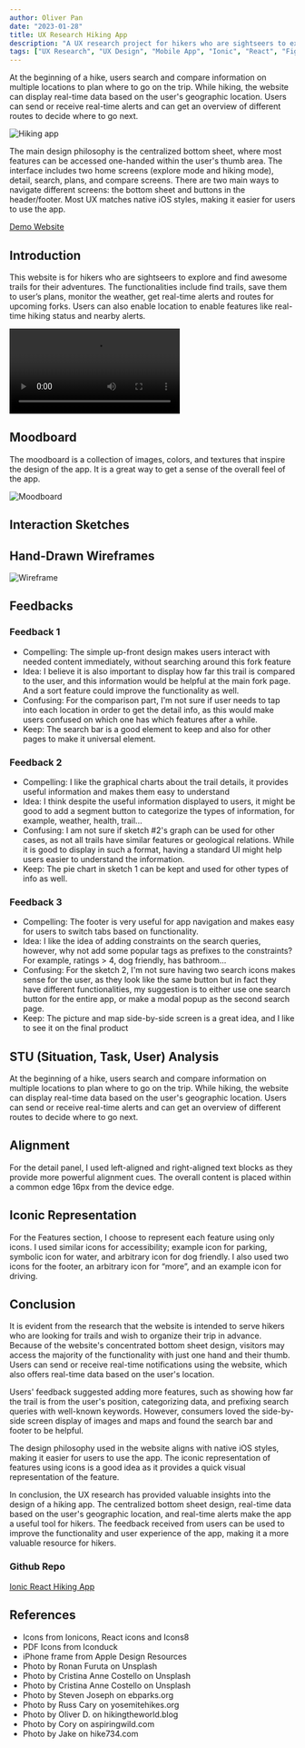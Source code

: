 ```yaml
---
author: Oliver Pan
date: "2023-01-28"
title: UX Research Hiking App
description: "A UX research project for hikers who are sightseers to explore and find awesome trails for their adventures. The functionalities include find trails, save them to user's plans, monitor the weather, get real-time alerts and routes for upcoming forks."
tags: ["UX Research", "UX Design", "Mobile App", "Ionic", "React", "Figma"]
---
```



At the beginning of a hike, users search and compare information on multiple locations to plan where to go on the trip. While hiking, the website
can display real-time data based on the user's geographic location. Users can send or receive real-time alerts and can get an overview of different
routes to decide where to go next.

![Hiking app](/assets/blog/ux-research-hiking-app/cover.jpg)

The main design philosophy is the centralized bottom sheet, where most features can be accessed one-handed within the user's thumb area.
The interface includes two home screens (explore mode and hiking mode), detail, search, plans, and compare screens. There are two main ways to
navigate different screens: the bottom sheet and buttons in the header/footer. Most UX matches native iOS styles, making it easier for users to use the app.

[Demo Website](https://project-ecoist.vercel.app/home)

## Introduction

This website is for hikers who are sightseers to explore and find awesome trails for their adventures. The functionalities include find trails,
save them to user’s plans, monitor the weather, get real-time alerts and routes for upcoming forks. Users can also enable location to enable features
like real-time hiking status and nearby alerts.

<video title='Hiking App Demo' controls>
  <source
    src='https://user-images.githubusercontent.com/13263720/176124796-4f9cf91e-77d3-47cf-9752-415bc3e59587.mp4'
    type='video/mp4'
  />
  Your browser does not support the video tag.
</video>

## Moodboard

The moodboard is a collection of images, colors, and textures that inspire the design of the app. It is a great way to get a sense of the overall
feel of the app.

![Moodboard](/assets/blog/ux-research-hiking-app/moodboard.webp)

## Interaction Sketches

<InteractionSketchCards />

## Hand-Drawn Wireframes

![Wireframe](/assets/blog/ux-research-hiking-app/wireframe.webp)

## Feedbacks

### Feedback 1

- Compelling: The simple up-front design makes users interact with needed content immediately, without searching around this fork feature
- Idea: I believe it is also important to display how far this trail is compared to the user, and this information would be helpful at the main fork page. And a sort feature could improve the functionality as well.
- Confusing: For the comparison part, I'm not sure if user needs to tap into each location in order to get the detail info, as this would make users confused on which one has which features after a while.
- Keep: The search bar is a good element to keep and also for other pages to make it universal element.

### Feedback 2

- Compelling: I like the graphical charts about the trail details, it provides useful information and makes them easy to understand
- Idea: I think despite the useful information displayed to users, it might be good to add a segment button to categorize the types of information, for example, weather, health, trail...
- Confusing: I am not sure if sketch #2's graph can be used for other cases, as not all trails have similar features or geological relations. While it is good to display in such a format, having a standard UI might help users easier to understand the information.
- Keep: The pie chart in sketch 1 can be kept and used for other types of info as well.

### Feedback 3

- Compelling: The footer is very useful for app navigation and makes easy for users to switch tabs based on functionality.
- Idea: I like the idea of adding constraints on the search queries, however, why not add some popular tags as prefixes to the constraints? For example, ratings > 4, dog friendly, has bathroom...
- Confusing: For the sketch 2, I'm not sure having two search icons makes sense for the user, as they look like the same button but in fact they have different functionalities, my suggestion is to either use one search button for the entire app, or make a modal popup as the second search page.
- Keep: The picture and map side-by-side screen is a great idea, and I like to see it on the final product

## STU (Situation, Task, User) Analysis

At the beginning of a hike, users search and compare information on multiple locations to plan where to go on the trip.
While hiking, the website can display real-time data based on the user's geographic location. Users can send or receive real-time
alerts and can get an overview of different routes to decide where to go next.

## Alignment

For the detail panel, I used left-aligned and right-aligned text blocks as they provide more powerful alignment cues. The overall content is placed within a common edge 16px from the device edge.

## Iconic Representation

For the Features section, I choose to represent each feature using only icons. I used similar icons for accessibility; example icon for parking, symbolic icon for water, and arbitrary icon for dog friendly. I also used two icons for the footer, an arbitrary icon for “more”, and an example icon for driving.

## Conclusion

It is evident from the research that the website is intended to serve hikers who are looking for trails and wish to organize their trip in advance. Because of the website's concentrated bottom sheet design, visitors may access the majority of the functionality with just one hand and their thumb. Users can send or receive real-time notifications using the website, which also offers real-time data based on the user's location.

Users' feedback suggested adding more features, such as showing how far the trail is from the user's position, categorizing data, and prefixing search queries with well-known keywords. However, consumers loved the side-by-side screen display of images and maps and found the search bar and footer to be helpful.

The design philosophy used in the website aligns with native iOS styles, making it easier for users to use the app. The iconic representation of features using icons is a good idea as it provides a quick visual representation of the feature.

In conclusion, the UX research has provided valuable insights into the design of a hiking app. The centralized bottom sheet design, real-time data based on the user's geographic location, and real-time alerts make the app a useful tool for hikers. The feedback received from users can be used to improve the functionality and user experience of the app, making it a more valuable resource for hikers.

### Github Repo

[Ionic React Hiking App](https://github.com/fluid-design-io/cs160-pj1-explore)

## References

- Icons from Ionicons, React icons and Icons8
- PDF Icons from Iconduck
- iPhone frame from Apple Design Resources
- Photo by Ronan Furuta on Unsplash
- Photo by Cristina Anne Costello on Unsplash
- Photo by Cristina Anne Costello on Unsplash
- Photo by Steven Joseph on ebparks.org
- Photo by Russ Cary on yosemitehikes.org
- Photo by Oliver D. on hikingtheworld.blog
- Photo by Cory on aspiringwild.com
- Photo by Jake on hike734.com
